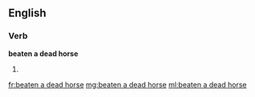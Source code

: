 ==English==

===Verb===
'''beaten a dead horse'''

# {{past participle of|beat a dead horse}}

[[fr:beaten a dead horse]]
[[mg:beaten a dead horse]]
[[ml:beaten a dead horse]]
